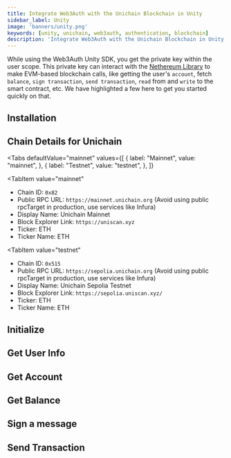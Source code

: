 ```yaml
---
title: Integrate Web3Auth with the Unichain Blockchain in Unity
sidebar_label: Unity
image: 'banners/unity.png'
keywords: [unity, unichain, web3auth, authentication, blockchain]
description: 'Integrate Web3Auth with the Unichain Blockchain in Unity | Documentation - Web3Auth'
---
```



<SEO
  title="Integrate Web3Auth with the Unichain Blockchain in Unity"
  description="Integrate Web3Auth with the Unichain Blockchain in Unity | Documentation - Web3Auth"
  image="https://web3auth.io/docs/banners/unichain.png"
  slug="/embedded-wallets/connect-blockchain/evm/unichain/unity"
/>

While using the Web3Auth Unity SDK, you get the private key within the user scope. This private key can interact with the [Nethereum Library](https://nethereum.com/) to make EVM-based blockchain calls, like getting the user's `account`, fetch `balance`, `sign transaction`, `send transaction`, `read` from and `write` to the smart contract, etc. We have highlighted a few here to get you started quickly on that.

## Installation

<InstallationSnippet />

## Chain Details for Unichain

<Tabs
 defaultValue="mainnet"
  values={[
    { label: "Mainnet", value: "mainnet", },
    { label: "Testnet", value: "testnet", },
  ]}
>
<TabItem
  value="mainnet"
>

- Chain ID: `0x82`
- Public RPC URL: `https://mainnet.unichain.org` (Avoid using public rpcTarget in production, use services like Infura)
- Display Name: Unichain Mainnet
- Block Explorer Link: `https://uniscan.xyz`
- Ticker: ETH
- Ticker Name: ETH

</TabItem>

<TabItem
  value="testnet"
>

- Chain ID: `0x515`
- Public RPC URL: `https://sepolia.unichain.org` (Avoid using public rpcTarget in production, use services like Infura)
- Display Name: Unichain Sepolia Testnet
- Block Explorer Link: `https://sepolia.uniscan.xyz/`
- Ticker: ETH
- Ticker Name: ETH

</TabItem>
</Tabs>

## Initialize

<InitialisationSnippet />

## Get User Info

<UserInfoSnippet />

## Get Account

<GetAccountSnippet />

## Get Balance

<GetBalanceSnippet />

## Sign a message

<SignMessageSnippet />

## Send Transaction

<SendTransactionSnippet />
